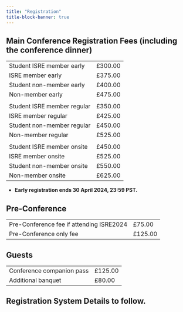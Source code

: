 ```yaml
---
title: "Registration"
title-block-banner: true
---
```


## Main Conference Registration Fees (including the conference dinner)

|   |   |
|---|---|
|Student ISRE member early |£300.00 |
|ISRE member early |£375.00|
|Student non-member early |£400.00|
|Non-member early |£475.00|
|   |   |
|Student ISRE member regular |£350.00|
|ISRE member regular |£425.00|
|Student non-member regular |£450.00|
|Non-member regular |£525.00|
|   |   |
|Student ISRE member onsite |£450.00|
|ISRE member onsite | £525.00|
|Student non-member onsite |£550.00|
|Non-member onsite |£625.00|

* **Early registration ends 30 April 2024, 23:59 PST.**

## Pre-Conference

|   |   |
|---|---|
|Pre-Conference fee if attending ISRE2024 |£75.00 |
|Pre-Conference only fee |£125.00|

## Guests

|   |   |
|---|---|
|Conference companion pass |£125.00|
|Additional banquet |£80.00|

## Registration System Details to follow.